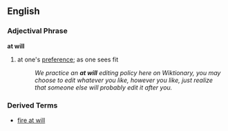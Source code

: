 == English ==
=== Adjectival Phrase ===
'''at will'''
# {{idiom}} at one's [[preference]]; as one sees fit
#: ''We practice an '''at will''' editing policy here on Wiktionary, you may choose to edit whatever you like, however you like, just realize that someone else will probably edit it after you.''

=== Derived Terms ===
*[[fire at will]]